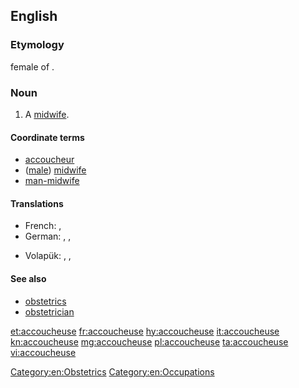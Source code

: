 ==English==

===Etymology===
{{etyl|fr}} female of {{term|accoucheur|lang=fr}}.

===Noun===
{{en-noun}}

# {{context|rare}} A [[midwife]].

====Coordinate terms====
* [[accoucheur]]
* ([[male]]) [[midwife]]
* [[man-midwife]]

====Translations====
{{trans-top|woman who assists women in childbirth}}
* French: {{t+|fr|accoucheuse|f}}, {{t+|fr|sage-femme|f}}
* German: {{t-|de|Entbindungspflegerin|f}}, {{t-|de|Geburtshelferin|f}}, {{t-|de|Entbindungshelferin|f}}
{{trans-mid}}
* Volapük: {{qualifier|♂♀}} {{t+|vo|kujöran}}, {{qualifier|♂}} {{t+|vo|hikujöran}}, {{qualifier|♀}} {{t+|vo|jikujöran}}
{{trans-bottom}}

====See also====
* [[obstetrics]]
* [[obstetrician]]

[[Category:en:Obstetrics]]
[[Category:en:Occupations]]

[[et:accoucheuse]]
[[fr:accoucheuse]]
[[hy:accoucheuse]]
[[it:accoucheuse]]
[[kn:accoucheuse]]
[[mg:accoucheuse]]
[[pl:accoucheuse]]
[[ta:accoucheuse]]
[[vi:accoucheuse]]